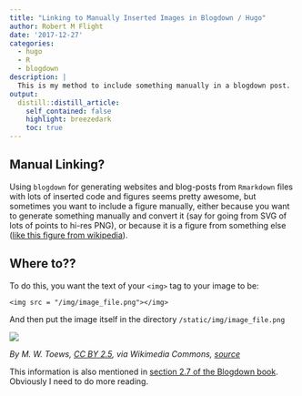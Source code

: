 ```yaml
---
title: "Linking to Manually Inserted Images in Blogdown / Hugo"
author: Robert M Flight
date: '2017-12-27'
categories: 
  - hugo
  - R
  - blogdown
description: |
  This is my method to include something manually in a blogdown post.
output:
  distill::distill_article:
    self_contained: false
    highlight: breezedark
    toc: true
---
```


## Manual Linking?

Using `blogdown` for generating websites and blog-posts from `Rmarkdown` files 
with lots of inserted code and figures
seems pretty awesome, but sometimes you want to include a figure manually, either
because you want to generate something manually and convert it (say
for going from SVG of lots of points to hi-res PNG), or because it is a figure
from something else ([like this figure from wikipedia](https://upload.wikimedia.org/wikipedia/commons/8/8c/Standard_deviation_diagram.svg)).

## Where to??

To do this, you want the text of your `<img>` tag to your image to be: 

```
<img src = "/img/image_file.png"></img>
```

And then put the image itself in the directory `/static/img/image_file.png`

<img src = "/img/Standard_deviation_diagram.svg"></img>

*By M. W. Toews, [CC BY 2.5](http://creativecommons.org/licenses/by/2.5), via Wikimedia Commons, [source](https://upload.wikimedia.org/wikipedia/commons/8/8c/Standard_deviation_diagram.svg)*

This information is also mentioned in [section 2.7 of the Blogdown book](https://bookdown.org/yihui/blogdown/static-files.html). Obviously I need to 
do more reading.
